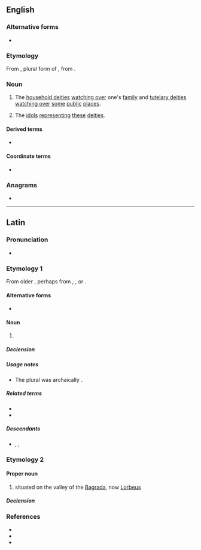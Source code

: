 {{also|lares|läres}}
==English==
{{wikipedia}}

===Alternative forms===
* {{alter|en|lares|Lars|Lares}}

===Etymology===
From {{der|en|la|Lares}}, plural form of {{m|la|lār}}, from {{der|en|ett}}.

===Noun===
{{en-plural noun|sg=Lar}}

# {{lb|en|Roman god}} The [[household deities]] [[watching over]] one's [[family]] and [[tutelary deities]] [[watching over]] [[some]] [[public]] [[place]]s.
# {{lb|en|historical}} The [[idol]]s [[represent]]ing [[these]] [[household deities|deities]].

====Derived terms====
* {{l|en|lares and penates}}

====Coordinate terms====
* {{l|en|penates}}

===Anagrams===
* {{anagrams|en|a=aelrs|Arels|LASER|Laser|Searl|arles|arsle|earls|laser|lears|rales|reals|saler|seral}}

----

==Latin==

===Pronunciation===
* {{la-IPA|Larēs}}

===Etymology 1===
From older {{m|la|Lasēs}}, perhaps from {{der|la|ett|𐌋𐌀𐌓}}, {{m|ett|𐌋𐌀𐌓𐌔}}, or {{m|ett|𐌋𐌀𐌓𐌈||lord}}.

====Alternative forms====
* {{alter|la|larēs|Lasēs}}

====Noun====
{{la-noun|((Larēs<3.pl>,Larēs<3.I.pl>))|g=m}}

# {{lb|la|Roman god}} {{l|en|Lares, the [[classical]] [[Roman]] [[god]]s of a place, particularly homes; [[household deity]]}}

=====Declension=====
{{la-ndecl|((Larēs<3.pl>,Larēs<3.I.pl>))}}

=====Usage notes=====
* The plural was archaically {{m|la|Lasēs}}.

=====Related terms=====
* {{l|la|lār}}
* {{l|la|lārva}}

=====Descendants=====
* {{desc|en|lares}}, {{l|en|Lares}}, {{l|en|Lars}}

===Etymology 2===

====Proper noun====
{{la-proper noun|Larēs<3.I.pl.loc>|g=?}}

# {{place|la|city|cont/Africa}} situated on the valley of the [[Bagrada]], now [[Lorbeus]]

=====Declension=====
{{la-ndecl|Larēs<3.I.pl.loc>}}

===References===
* {{R:L&S}}
* {{R:Elementary Lewis}}
* {{R:Gaffiot}}

{{C|la|Tunisia}}